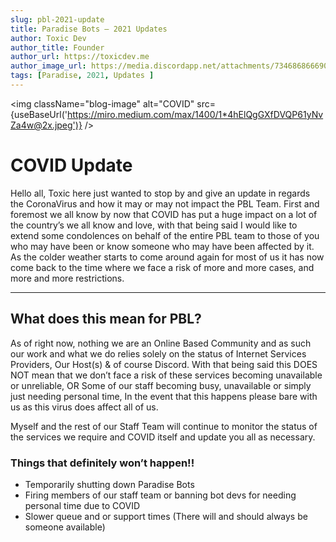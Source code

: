 ```yaml
---
slug: pbl-2021-update
title: Paradise Bots — 2021 Updates
author: Toxic Dev
author_title: Founder
author_url: https://toxicdev.me
author_image_url: https://media.discordapp.net/attachments/734686866690932767/804417937863082014/image0.jpg
tags: [Paradise, 2021, Updates ]
---
```



<img className="blog-image" alt="COVID" src={useBaseUrl('https://miro.medium.com/max/1400/1*4hElQgGXfDVQP61yNvZa4w@2x.jpeg')} />

# COVID Update
Hello all, Toxic here just wanted to stop by and give an update in regards the CoronaVirus and how it may or may not impact the PBL Team.
First and foremost we all know by now that COVID has put a huge impact on a lot of the country’s we all know and love, with that being said I would like to extend some condolences on behalf of the entire PBL team to those of you who may have been or know someone who may have been affected by it.
As the colder weather starts to come around again for most of us it has now come back to the time where we face a risk of more and more cases, and more and more restrictions.

---

## What does this mean for PBL?
As of right now, nothing we are an Online Based Community and as such our work and what we do relies solely on the status of Internet Services Providers, Our Host(s) & of course Discord.
With that being said this DOES NOT mean that we don’t face a risk of these services becoming unavailable or unreliable, OR Some of our staff becoming busy, unavailable or simply just needing personal time, In the event that this happens please bare with us as this virus does affect all of us.

Myself and the rest of our Staff Team will continue to monitor the status of the services we require and COVID itself and update you all as necessary.

### Things that definitely won’t happen!!
* Temporarily shutting down Paradise Bots
* Firing members of our staff team or banning bot devs for needing personal time due to COVID
* Slower queue and or support times (There will and should always be someone available)
